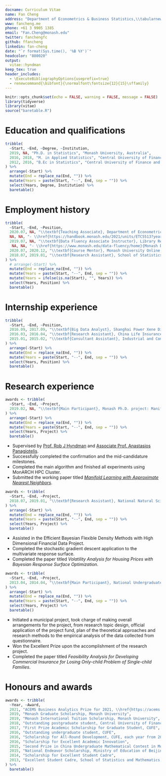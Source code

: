 ```yaml
---
docname: Curriculum Vitae
name: Fan Cheng
address: "Department of Econometrics & Business Statistics,\\tabularnewline Monash University, VIC 3145, Australia."
www: fancheng.me
phone: +61 3 9905 1385
email: "Fan.Cheng@monash.edu"
twitter: fanchengfc
github: ffancheng
linkedin: fan-cheng
date: "`r format(Sys.time(), '%B %Y')`"
headcolor: "880020"
output: 
  vitae::hyndman 
keep_tex: true
header_includes:
  - \ExecuteBibliographyOptions{useprefix=true}
  - renewcommand{\bibfont}{\normalfont\fontsize{12}{15}\sffamily}
---
```


```r
knitr::opts_chunk$set(echo = FALSE, warning = FALSE, message = FALSE)
library(tidyverse)
library(vitae)
source("baretable.R")
```


# Education and qualifications

```r
tribble(
  ~Start, ~End, ~Degree, ~Institution,
  2019, NA, "Ph.D. in Statistics", "Monash University, Australia",
  2016, 2018, "M. in Applied Statistics", "Central University of Finance and Economics, China",
  2012, 2016, "B.Ec in Statistics", "Central University of Finance and Economics, China"
) %>%
  arrange(-Start) %>%
  mutate(End = replace_na(End, "")) %>%
  mutate(Years = paste(Start, "--", End, sep = "")) %>%
  select(Years, Degree, Institution) %>%
  baretable()
```

# Employment history

```r
tribble(
  ~Start, ~End, ~Position,
  2020.07, NA, "\\textbf{Teaching Associate}, Department of Econometrics and Business Statistics, Monash University",
  NA, NA, "- \\href{https://handbook.monash.edu/2021/units/ETC5513?year=2021}{ETC5513 Collaborative and reproducible practices}, \\href{https://handbook.monash.edu/2020/units/ETF5500?year=2020}{ETF3500/ETF5500 High Dimensional Data Analysis}",
  2019.07, NA, "\\textbf{Data Fluency Associate Instructor}, Library Research Division, Monash University Library",
   NA, NA, "- \\href{https://www.monash.edu/data-fluency/home}{Monash Data Fluency workshops} on R, Python, Git, Unix, HPC, etc.",
  2020.07, 2020.12, "\\textbf{Course Mentor}, Monash University Online Microcredential \\href{https://www.futurelearn.com/microcredentials/data-driven-decision-making?utm_source=faculty_website&utm_medium=monash_organic_referrer&utm_campaign=mc_jan}{\\textit{Data Science: Data-Driven Decision Making}}",
  2018.07, 2019.01, "\\textbf{Research Assistant}, School of Statistics and Mathematics, Central University of Finance and Economics",
) %>%
  # arrange(-Start) %>%
  mutate(End = replace_na(End, "")) %>%
  mutate(Years = paste(Start, "--", End, sep = "")) %>%
  mutate(Years = ifelse(is.na(Start), "", Years)) %>% 
  select(Years, Position) %>%
  baretable()
```

# Internship experience

```r
tribble(
  ~Start, ~End, ~Position,
  2016.09, 2017.09, "\\textbf{Big Data Analyst}, Shanghai Power Xene Digital Technology Company, Beijing, China",
  2016.03, 2016.04, "\\textbf{Research Assistant}, China Life Insurance Company Limited, Beijing, China",
  2015.01, 2015.02, "\\textbf{Consultant Assistant}, Industrial and Commercial Bank of China (ICBC), Hubei, China",
) %>%
  arrange(-Start) %>%
  mutate(End = replace_na(End, "")) %>%
  mutate(Years = paste(Start, "--", End, sep = "")) %>%
  select(Years, Position) %>%
  baretable()
```

# Research experience

```r
awards <- tribble(
  ~Start, ~End, ~Project,
  2019.02, NA, "\\textbf{Main Participant}, Monash Ph.D. project: Manifold Learning on Empirical Probability Distributions",
) %>%
  arrange(-Start) %>%
  mutate(End = replace_na(End, "")) %>%
  mutate(Years = paste(Start, "--", End, sep = "")) %>%
  select(Years, Project) %>%
  baretable()
```
  
  * Supervised by [Prof. Rob J Hyndman](https://robjhyndman.com) and [Associate Prof. Anastasios Panagiotelis](https://anastasiospanagiotelis.netlify.app/). 
  * Successfully completed the confirmation and the mid-candidature milestones.
  * Completed the main algorithm and finished all experiments using MonARCH HPC Cluster.
  * Submitted the working paper titled [*Manifold Learning with Approximate Nearest Neighbors*](https://arxiv.org/abs/2103.11773).

```r
awards <- tribble(
  ~Start, ~End, ~Project,
  2018.07, 2019.01, "\\textbf{Research Assistant}, National Natural Science Foundation of China",
) %>%
  arrange(-Start) %>%
  mutate(End = replace_na(End, "")) %>%
  mutate(Years = paste(Start, "--", End, sep = "")) %>%
  select(Years, Project) %>%
  baretable()
```
  
  * Assisted in the Efficient Bayesian Flexible Density Methods with High Dimensional Financial Data Project.
  * Completed the stochastic gradient descent application to the multivariate response surface.
  * Completed the paper titled *Volatility Analysis for Housing Prices with Bayesian Response Surface Optimization*.

```r
awards <- tribble(
  ~Start, ~End, ~Project,
  2013.04, 2014.04, "\\textbf{Main Participant}, National Undergraduate Innovation and Entrepreneurship Training Program",
) %>%
  arrange(-Start) %>%
  mutate(End = replace_na(End, "")) %>%
  mutate(Years = paste(Start, "--", End, sep = "")) %>%
  select(Years, Project) %>%
  baretable()
```
  
  * Initiated a municipal project, took charge of making overall arrangements for the project, from research topic design, official application of the project fund, plan of the theoretical approaches and research methods to the empirical analysis of the data collected from questionnaire.
  * Won the Excellent Prize upon the accomplishment of the research project.
  * Completed the paper titled *Feasibility Analysis for Developing Commercial Insurance for Losing Only-child Problem of Single-child Families*.

# Honours and awards

```r
awards <- tribble(
  ~Year, ~Award,
  2021, "ACEMS Business Analytics Prize for 2021, \\href{https://acems.org.au}{ARC Centre of Excellence for Mathematical \\& Statistical Frontiers}",
  2019, "Monash Graduate Scholarship, Monash University",
  2019, "Monash International Tuition Scholarship, Monash University",
  2018, "Outstanding postgraduate student, Central University of Finance and Economics (CUFE)",
  2017, "First Prize Academic Scholarship for Graduate Student, CUFE",
  2016, "Outstanding undergraduate student, CUFE",
  2016, "Scholarship for All-Round Development, CUFE, each year from 2013 to 2016",
  2016, "Scholarship for Excellent Academic Innovation",
  2015, "Second Prize in China Undergraduate Mathematical Contest in Modeling",
  2015, "National Endeavor Scholarship, Ministry of Education of Beijing",
  2014, "Scholarship for Excellent Student Cadre",
  2013, "Excellent Student Cadre, School of Statistics and Mathematics, CUFE",
) %>%
  baretable()
```

<!-- # Extracurricular activities -->

<!-- ```{r activity1, results='asis'} -->
<!-- awards <- tribble( -->
<!--   ~Start, ~End, ~Project, -->
<!--   2012., 2014, "\\textbf{President}, Survey and Data Analysis Association of CUFE", -->
<!-- ) %>% -->
<!--   arrange(-Start) %>% -->
<!--   mutate(End = replace_na(End, "")) %>% -->
<!--   mutate(Years = paste(Start, "--", End, sep = "")) %>% -->
<!--   select(Years, Project) %>% -->
<!--   baretable() -->
<!-- ``` -->

<!--   * Planned a series of publicity activities for the association with more than 10 local universities warmly responding; repeatedly awarded Excellent Prize in student association activities and Advanced Individual Prize in CUFE. -->
<!--   * Organized a large quantity of surveys, such as campus bus timetable investigation, campus safety improvement, research on the tutor system in CUFE; obtained several prizes in the relevant contests at different levels. -->
<!--   * Twice awarded the Top Association Prize as Class A in CUFE. -->

<!-- ```{r activity2, results='asis'} -->
<!-- awards <- tribble( -->
<!--   ~Start, ~End, ~Project, -->
<!--   2013, 2014, "\\textbf{Anchor and Host}, CUFE Radio Station", -->
<!-- ) %>% -->
<!--   arrange(-Start) %>% -->
<!--   mutate(End = replace_na(End, "")) %>% -->
<!--   mutate(Years = paste(Start, "--", End, sep = "")) %>% -->
<!--   select(Years, Project) %>% -->
<!--   baretable() -->
<!-- ``` -->

<!--   * Participated in the broadcast work for the music, travel and interview group, including the script writing, recording, editing and broadcasting. -->
<!--   * Host several shows and competitions in CUFE. -->
<!--   * Took charge of the preparation and organization of the 5th Anniversary Celebration Evening -->
<!-- for thE Campus Radio Station. -->


